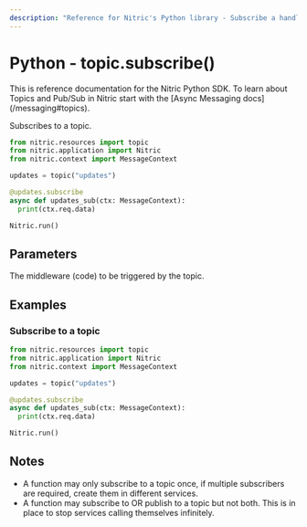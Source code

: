 ```yaml
---
description: "Reference for Nitric's Python library - Subscribe a handler to a topic and receive new events for processing."
---
```


# Python - topic.subscribe()

<Note>
  This is reference documentation for the Nitric Python SDK. To learn about
  Topics and Pub/Sub in Nitric start with the [Async Messaging
  docs](/messaging#topics).
</Note>

Subscribes to a topic.

```python
from nitric.resources import topic
from nitric.application import Nitric
from nitric.context import MessageContext

updates = topic("updates")

@updates.subscribe
async def updates_sub(ctx: MessageContext):
  print(ctx.req.data)

Nitric.run()
```

## Parameters

<Properties>
  <Property name="middleware" required type="Middleware">
    The middleware (code) to be triggered by the topic.
  </Property>
</Properties>

## Examples

### Subscribe to a topic

```python
from nitric.resources import topic
from nitric.application import Nitric
from nitric.context import MessageContext

updates = topic("updates")

@updates.subscribe
async def updates_sub(ctx: MessageContext):
  print(ctx.req.data)

Nitric.run()
```

## Notes

- A function may only subscribe to a topic once, if multiple subscribers are required, create them in different services.
- A function may subscribe to OR publish to a topic but not both. This is in place to stop services calling themselves infinitely.
